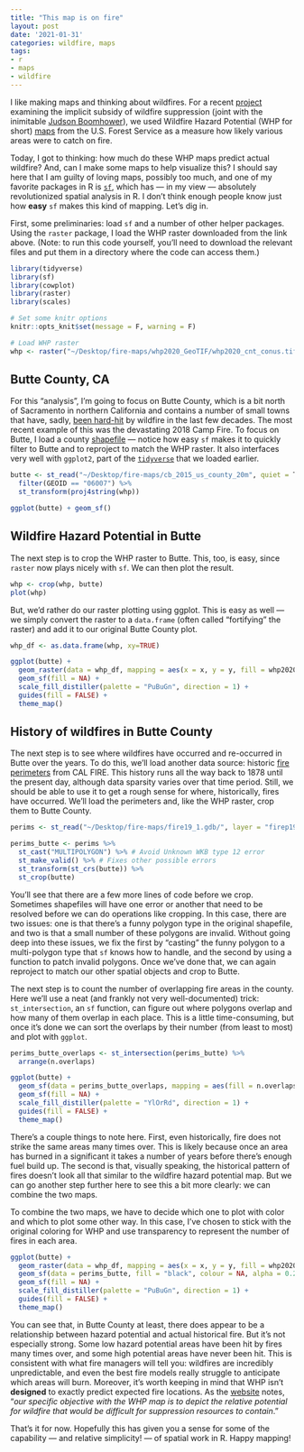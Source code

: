 ```yaml
---
title: "This map is on fire"
layout: post
date: '2021-01-31'
categories: wildfire, maps
tags:
- r
- maps
- wildfire
---
```


I like making maps and thinking about wildfires. For a recent [project](https://www.nber.org/system/files/working_papers/w26550/w26550.pdf) examining the implicit subsidy of wildfire suppression (joint with the inimitable [Judson Boomhower](https://www.judsonboomhower.com/)), we used Wildfire Hazard Potential (WHP for short) [maps](https://www.firelab.org/project/wildfire-hazard-potential) from the U.S. Forest Service as a measure how likely various areas were to catch on fire.

Today, I got to thinking: how much do these WHP maps predict actual wildfire? And, can I make some maps to help visualize this? I should say here that I am guilty of loving maps, possibly too much, and one of my favorite packages in R is [`sf`](https://github.com/r-spatial/sf/), which has --- in my view --- absolutely revolutionized spatial analysis in R. I don't think enough people know just how __easy__ `sf` makes this kind of mapping. Let's dig in.

First, some preliminaries: load `sf` and a number of other helper packages. Using the `raster` package, I load the WHP raster downloaded from the link above. (Note: to run this code yourself, you'll need to download the relevant files and put them in a directory where the code can access them.)

```r
library(tidyverse)
library(sf)
library(cowplot)
library(raster)
library(scales)

# Set some knitr options
knitr::opts_knit$set(message = F, warning = F)

# Load WHP raster
whp <- raster("~/Desktop/fire-maps/whp2020_GeoTIF/whp2020_cnt_conus.tif")
```

## Butte County, CA

For this "analysis", I'm going to focus on Butte County, which is a bit north of Sacramento in northern California and contains a number of small towns that have, sadly, [been hard-hit](https://www.sfchronicle.com/california-wildfires/article/At-Station-62-shelter-from-the-firestorm-15576500.php) by wildfire in the last few decades. The most recent example of this was the devastating 2018 Camp Fire. To focus on Butte, I load a county [shapefile](https://catalog.data.gov/dataset/2015-cartographic-boundary-file-state-county-for-united-states-1-20000000) --- notice how easy `sf` makes it to quickly filter to Butte and to reproject to match the WHP raster. It also interfaces very well with `ggplot2`, part of the [`tidyverse`](https://www.tidyverse.org/) that we loaded earlier.

```r
butte <- st_read("~/Desktop/fire-maps/cb_2015_us_county_20m", quiet = T) %>%
  filter(GEOID == "06007") %>%
  st_transform(proj4string(whp))

ggplot(butte) + geom_sf()
```

## Wildfire Hazard Potential in Butte

The next step is to crop the WHP raster to Butte. This, too, is easy, since `raster` now plays nicely with `sf`. We can then plot the result.

```r
whp <- crop(whp, butte)
plot(whp)
```

But, we'd rather do our raster plotting using ggplot. This is easy as well --- we simply convert the raster to a `data.frame` (often called "fortifying" the raster) and add it to our original Butte County plot.

```r
whp_df <- as.data.frame(whp, xy=TRUE)

ggplot(butte) + 
  geom_raster(data = whp_df, mapping = aes(x = x, y = y, fill = whp2020_cnt_conus)) + 
  geom_sf(fill = NA) + 
  scale_fill_distiller(palette = "PuBuGn", direction = 1) + 
  guides(fill = FALSE) + 
  theme_map()
```

## History of wildfires in Butte County

The next step is to see where wildfires have occurred and re-occurred in Butte over the years. To do this, we'll load another data source: historic [fire perimeters](https://frap.fire.ca.gov/frap-projects/fire-perimeters/) from CAL FIRE. This history runs all the way back to 1878 until the present day, although data sparsity varies over that time period. Still, we should be able to use it to get a rough sense for where, historically, fires have occurred. We'll load the perimeters and, like the WHP raster, crop them to Butte County.

```r
perims <- st_read("~/Desktop/fire-maps/fire19_1.gdb/", layer = "firep19_1")

perims_butte <- perims %>% 
  st_cast("MULTIPOLYGON") %>% # Avoid Unknown WKB type 12 error
  st_make_valid() %>% # Fixes other possible errors
  st_transform(st_crs(butte)) %>% 
  st_crop(butte)
```

You'll see that there are a few more lines of code before we crop. Sometimes shapefiles will have one error or another that need to be resolved before we can do operations like cropping. In this case, there are two issues: one is that there's a funny polygon type in the original shapefile, and two is that a small number of these polygons are invalid. Without going deep into these issues, we fix the first by "casting" the funny polygon to a multi-polygon type that `sf` knows how to handle, and the second by using a function to patch invalid polygons. Once we've done that, we can again reproject to match our other spatial objects and crop to Butte.

The next step is to count the number of overlapping fire areas in the county. Here we'll use a neat (and frankly not very well-documented) trick: `st_intersection`, an `sf` function, can figure out where polygons overlap and how many of them overlap in each place. This is a little time-consuming, but once it's done we can sort the overlaps by their number (from least to most) and plot with `ggplot`.

```r
perims_butte_overlaps <- st_intersection(perims_butte) %>% 
  arrange(n.overlaps)

ggplot(butte) + 
  geom_sf(data = perims_butte_overlaps, mapping = aes(fill = n.overlaps), colour = NA) + 
  geom_sf(fill = NA) + 
  scale_fill_distiller(palette = "YlOrRd", direction = 1) + 
  guides(fill = FALSE) + 
  theme_map()
```

There's a couple things to note here. First, even historically, fire does not strike the same areas many times over. This is likely because once an area has burned in a significant it takes a number of years before there's enough fuel build up. The second is that, visually speaking, the historical pattern of fires doesn't look all that similar to the wildfire hazard potential map. But we can go another step further here to see this a bit more clearly: we can combine the two maps.

To combine the two maps, we have to decide which one to plot with color and which to plot some other way. In this case, I've chosen to stick with the original coloring for WHP and use transparency to represent the number of fires in each area. 

```r
ggplot(butte) + 
  geom_raster(data = whp_df, mapping = aes(x = x, y = y, fill = whp2020_cnt_conus)) + 
  geom_sf(data = perims_butte, fill = "black", colour = NA, alpha = 0.25) + 
  geom_sf(fill = NA) + 
  scale_fill_distiller(palette = "PuBuGn", direction = 1) + 
  guides(fill = FALSE) + 
  theme_map()
```

You can see that, in Butte County at least, there does appear to be a relationship between hazard potential and actual historical fire. But it's not especially strong. Some low hazard potential areas have been hit by fires many times over, and some high potential areas have never been hit. This is consistent with what fire managers will tell you: wildfires are incredibly unpredictable, and even the best fire models really struggle to anticipate which areas will burn. Moreover, it's worth keeping in mind that WHP isn't **designed** to exactly predict expected fire locations. As the [website](https://www.firelab.org/project/wildfire-hazard-potential) notes, "*our specific objective with the WHP map is to depict the relative potential for wildfire that would be difficult for suppression resources to contain*." 

That's it for now. Hopefully this has given you a sense for some of the capability --- and relative simplicity! --- of spatial work in R. Happy mapping!
